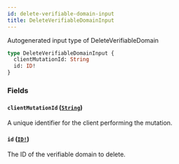 ```yaml
---
id: delete-verifiable-domain-input
title: DeleteVerifiableDomainInput
---
```


Autogenerated input type of DeleteVerifiableDomain

```graphql
type DeleteVerifiableDomainInput {
  clientMutationId: String
  id: ID!
}
```

### Fields

#### `clientMutationId` ([`String`](/docs/api/scalars/string))

A unique identifier for the client performing the mutation.

#### `id` ([`ID!`](/docs/api/scalars/id))

The ID of the verifiable domain to delete.
